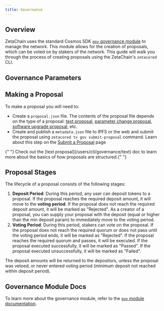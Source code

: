 ```yaml
---
title: Governance
---
```




## Overview

ZetaChain uses the standard Cosmos SDK [`gov` governance
module](https://docs.cosmos.network/v0.46/modules/gov/) to manage the network.
This module allows for the creation of proposals, which can be voted on by
stakers of the network. This guide will walk you through the process of creating
proposals using the ZetaChain's `zetacored` CLI.

## Governance Parameters

<GovParams />

## Making a Proposal

To make a proposal you will need to:

- Create a `proposal.json` file. The contents of the proposal file depends on
  the type of a proposal: [text proposal](/users/cli/governance/text),
  [parameter change proposal](/users/cli/governance/parameter), [software
  upgrade proposal](/users/cli/governance/upgrade), etc.
- Create and publish a `metadata.json` file to IPFS or the web and submit the
  proposal using `zetacored tx gov submit-proposal` command. Learn about this
  step on the [Submit a Proposal](/users/cli/governance/submit) page

<Alert variant="tip">
  {" "}
  Check out the [text proposal](/users/cli/governance/text) doc to learn more about the basics of how proposals are structured.{" "}
</Alert>

## Proposal Stages

The lifecycle of a proposal consists of the following stages:

1. **Deposit Period**: During this period, any user can deposit tokens to a
   proposal. If the proposal reaches the required deposit amount, it will move
   to the **voting period**. If the proposal does not reach the required deposit
   amount, it will be marked as "Rejected". As a creator of a proposal, you can
   supply your proposal with the deposit (equal or higher than the min deposit
   param) to immediately move to the voting period.
2. **Voting Period**: During this period, stakers can vote on the proposal. If
   the proposal does not reach the required quorum or does not pass until the
   voting period ends, it will be marked as "Rejected". If the proposal reaches
   the required quorum and passes, it will be executed. If the proposal executed
   successfully, it will be marked as "Passed". If the proposal executed
   unsuccessfully, it will be marked as "Failed".

The deposit amounts will be returned to the depositors, unless the proposal was
vetoed, or never entered voting period (minimum deposit not reached within
deposit period).

## Governance Module Docs

To learn more about the governance module, refer to the [`gov` module
documentation](https://docs.cosmos.network/v0.46/modules/gov/).
